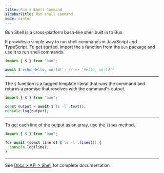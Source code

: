 ---
title: Run a Shell Command
sidebarTitle: Run shell command
mode: center
---

Bun Shell is a cross-platform bash-like shell built in to Bun.

It provides a simple way to run shell commands in JavaScript and TypeScript. To get started, import the `$` function from the `bun` package and use it to run shell commands.

```ts foo.ts icon="/icons/typescript.svg"
import { $ } from "bun";

await $`echo Hello, world!`; // => "Hello, world!"
```

---

The `$` function is a tagged template literal that runs the command and returns a promise that resolves with the command's output.

```ts foo.ts icon="/icons/typescript.svg"
import { $ } from "bun";

const output = await $`ls -l`.text();
console.log(output);
```

---

To get each line of the output as an array, use the `lines` method.

```ts foo.ts icon="/icons/typescript.svg"
import { $ } from "bun";

for await (const line of $`ls -l`.lines()) {
  console.log(line);
}
```

---

See [Docs > API > Shell](https://bun.com/docs/runtime/shell) for complete documentation.

